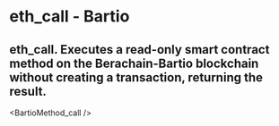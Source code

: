 # eth_call - Bartio

## eth_call. Executes a read-only smart contract method on the Berachain-Bartio blockchain without creating a transaction, returning the result.


<BartioMethod_call />
